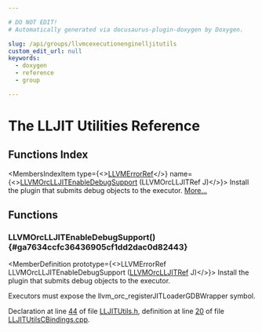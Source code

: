 ```yaml
---

# DO NOT EDIT!
# Automatically generated via docusaurus-plugin-doxygen by Doxygen.

slug: /api/groups/llvmcexecutionenginelljitutils
custom_edit_url: null
keywords:
  - doxygen
  - reference
  - group

---
```





# The LLJIT Utilities Reference

<DoxygenPage pluginConfig={pluginConfig}>



## Functions Index

<MembersIndex>

<MembersIndexItem
  type={<><a href="/docs/api/groups/llvmcerror/#gad81d81a316ef38888533a24b786a6605">LLVMErrorRef</a></>}
  name={<><a href="#ga7634ccfc36436905cf1dd2dac0d82443">LLVMOrcLLJITEnableDebugSupport</a> (LLVMOrcLLJITRef J)</>}>
Install the plugin that submits debug objects to the executor. <a href="#ga7634ccfc36436905cf1dd2dac0d82443">More...</a>
</MembersIndexItem>

</MembersIndex>


<SectionDefinition>

## Functions

### LLVMOrcLLJITEnableDebugSupport() {#ga7634ccfc36436905cf1dd2dac0d82443}

<MemberDefinition
  prototype={<>LLVMErrorRef LLVMOrcLLJITEnableDebugSupport (<a href="/docs/api/groups/llvmcexecutionenginelljit/#ga1e454b80a0ff83ee40d654f9d76c99a0">LLVMOrcLLJITRef</a> J)</>}>
Install the plugin that submits debug objects to the executor.

Executors must expose the llvm&#95;orc&#95;registerJITLoaderGDBWrapper symbol.

Declaration at line <a href="/docs/api/files/include/include/llvm-c/lljitutils-h/#l00044">44</a> of file <a href="/docs/api/files/include/include/llvm-c/lljitutils-h">LLJITUtils.h</a>, definition at line <a href="/docs/api/files/lib/lib/executionengine/lib/executionengine/orc/lib/executionengine/orc/debugging/lljitutilscbindings-cpp/#l00020">20</a> of file <a href="/docs/api/files/lib/lib/executionengine/lib/executionengine/orc/lib/executionengine/orc/debugging/lljitutilscbindings-cpp">LLJITUtilsCBindings.cpp</a>.
</MemberDefinition>

</SectionDefinition>

</DoxygenPage>
